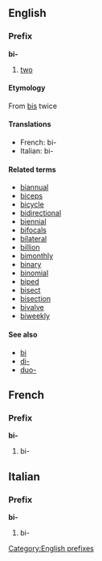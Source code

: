 ==English==
===Prefix===
[[Category:English prefixes]]
'''bi-'''
#[[two]]

====Etymology====
From {{L.}} [[bis]] twice

====Translations====
*French: bi-
*Italian: bi-

====Related terms====
*[[biannual]]
*[[biceps]]
*[[bicycle]]
*[[bidirectional]]
*[[biennial]]
*[[bifocals]]
*[[bilateral]]
*[[billion]]
*[[bimonthly]]
*[[binary]]
*[[binomial]]
*[[biped]]
*[[bisect]]
*[[bisection]]
*[[bivalve]]
*[[biweekly]]

====See also====
*[[bi]]
*[[di-]]
*[[duo-]]

==French==
===Prefix===
'''bi-'''

#bi-

==Italian==
===Prefix===
'''bi-'''

#bi-